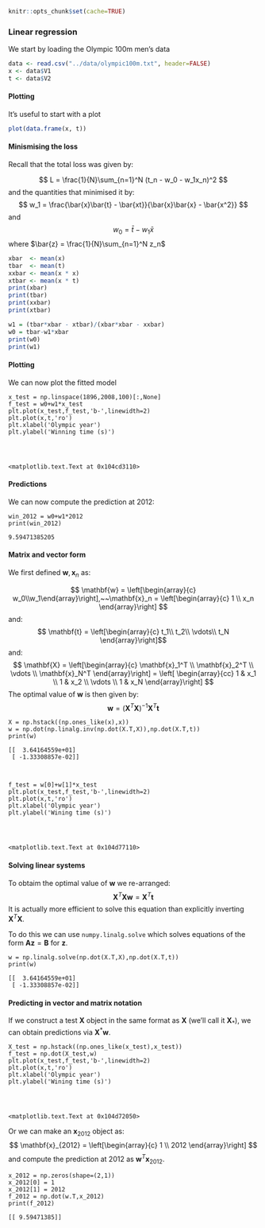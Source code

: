 ```r
knitr::opts_chunk$set(cache=TRUE)
```

<h3>Linear regression</h3>
<p>We start by loading the Olympic 100m men's data</p>

```r
data <- read.csv("../data/olympic100m.txt", header=FALSE)
x <- data$V1
t <- data$V2
```
<h4>Plotting</h4>
<p>It's useful to start with a plot</p>

```r
plot(data.frame(x, t))
```





<h4>Minismising the loss</h4>
<p>Recall that the total loss was given by:</p>
$$ L = \frac{1}{N}\sum_{n=1}^N (t_n - w_0 - w_1x_n)^2 $$
and the quantities that minimised it by:
$$ w_1 = \frac{\bar{x}\bar{t} - \bar{xt}}{\bar{x}\bar{x} - \bar{x^2}} $$
and
$$ w_0 = \bar{t} - w_1\bar{x} $$
where $\bar{z} = \frac{1}{N}\sum_{n=1}^N z_n$

```r
xbar  <- mean(x)
tbar  <- mean(t)
xxbar <- mean(x * x)
xtbar <- mean(x * t)
print(xbar)
print(tbar)
print(xxbar)
print(xtbar)
```

```r
w1 = (tbar*xbar - xtbar)/(xbar*xbar - xxbar)
w0 = tbar-w1*xbar
print(w0)
print(w1)
```


<h4>Plotting</h4>
<p>We can now plot the fitted model</p>


    x_test = np.linspace(1896,2008,100)[:,None]
    f_test = w0+w1*x_test
    plt.plot(x_test,f_test,'b-',linewidth=2)
    plt.plot(x,t,'ro')
    plt.xlabel('Olympic year')
    plt.ylabel('Winning time (s)')




    <matplotlib.text.Text at 0x104cd3110>







<h4>Predictions</h4>
<p>We can now compute the prediction at 2012:</p>


    win_2012 = w0+w1*2012
    print(win_2012)

    9.59471385205


<h4>Matrix and vector form</h4>
<p>We first defined $\mathbf{w},\mathbf{x}_n$ as:</p>
$$ \mathbf{w} = \left[\begin{array}{c} w_0\\w_1\end{array}\right],~~\mathbf{x}_n
= \left[\begin{array}{c} 1 \\ x_n \end{array}\right] $$
and:
$$ \mathbf{t} = \left[\begin{array}{c} t_1\\ t_2\\ \vdots\\ t_N
\end{array}\right]$$
and:
$$ \mathbf{X} = \left[\begin{array}{c} \mathbf{x}_1^T \\ \mathbf{x}_2^T \\
\vdots \\ \mathbf{x}_N^T \end{array}\right] = \left[ \begin{array}{cc} 1 & x_1
\\ 1 & x_2 \\ \vdots \\ 1 & x_N \end{array}\right] $$
The optimal value of $\mathbf{w}$ is then given by:
$$ \mathbf{w} = \left(\mathbf{X}^T\mathbf{X}\right)^{-1}\mathbf{X}^T\mathbf{t}
$$


    X = np.hstack((np.ones_like(x),x))
    w = np.dot(np.linalg.inv(np.dot(X.T,X)),np.dot(X.T,t))
    print(w)

    [[  3.64164559e+01]
     [ -1.33308857e-02]]



    f_test = w[0]+w[1]*x_test
    plt.plot(x_test,f_test,'b-',linewidth=2)
    plt.plot(x,t,'ro')
    plt.xlabel('Olympic year')
    plt.ylabel('Wining time (s)')




    <matplotlib.text.Text at 0x104d77110>







<h4>Solving linear systems</h4>
<p>To obtaim the optimal value of $\mathbf{w}$ we re-arranged:
$$ \mathbf{X}^T\mathbf{X}\mathbf{w} = \mathbf{X}^T\mathbf{t} $$
It is actually more efficient to solve this equation than explicitly inverting
$\mathbf{X}^T\mathbf{X}$.</p>
<p>To do this we can use `numpy.linalg.solve` which solves equations of the form
$\mathbf{A}\mathbf{z} = \mathbf{B}$ for $\mathbf{z}$.</p>


    w = np.linalg.solve(np.dot(X.T,X),np.dot(X.T,t))
    print(w)

    [[  3.64164559e+01]
     [ -1.33308857e-02]]


<h4>Predicting in vector and matrix notation</h4>
<p>If we construct a test $\mathbf{X}$ object in the same format as $\mathbf{X}$
(we'll call it $\mathbf{X}_{*}$), we can obtain predictions via
$\mathbf{X}^*\mathbf{w}$.


    X_test = np.hstack((np.ones_like(x_test),x_test))
    f_test = np.dot(X_test,w)
    plt.plot(x_test,f_test,'b-',linewidth=2)
    plt.plot(x,t,'ro')
    plt.xlabel('Olympic year')
    plt.ylabel('Wining time (s)')




    <matplotlib.text.Text at 0x104d72050>







<p>Or we can make an $\mathbf{x}_{2012}$ object as:
$$ \mathbf{x}_{2012} = \left[\begin{array}{c} 1 \\ 2012 \end{array}\right] $$
and compute the prediction at 2012 as $\mathbf{w}^T\mathbf{x}_{2012}$.</p>


    x_2012 = np.zeros(shape=(2,1))
    x_2012[0] = 1
    x_2012[1] = 2012
    f_2012 = np.dot(w.T,x_2012)
    print(f_2012)

    [[ 9.59471385]]



    
 